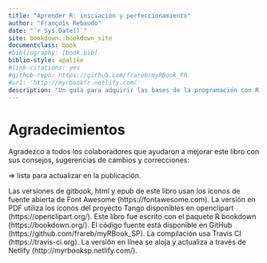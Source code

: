 ```yaml
---
title: "Aprender R: iniciación y perfeccionamiento"
author: "François Rebaudo"
date: "`r Sys.Date()`"
site: bookdown::bookdown_site
documentclass: book
#bibliography: [book.bib]
biblio-style: apalike
#link-citations: yes
#github-repo: https://github.com/frareb/myRBook_FR
#url: 'http://myrbookfr.netlify.com/'
description: "Un guía para adquirir las bases de la programación con R y conducir de forma efectiva su gestión y análisis de datos."
---
```


# Agradecimientos {#remerciements}

Agradezco a todos los colaboradores que ayudaron a mejorar este libro con sus consejos, sugerencias de cambios y correcciones:

=> lista para actualizar en la publicación.

Las versiones de gitbook, html y epub de este libro usan los iconos de fuente abierta de Font Awesome (https://fontawesome.com). La versión en PDF utiliza los iconos del proyecto Tango disponibles en openclipart (https://openclipart.org/). Este libro fue escrito con el paquete R bookdown (https://bookdown.org/). El código fuente está disponible en GitHub (https://github.com/frareb/myRBook_SP). La compilación usa Travis CI (https://travis-ci.org). La versión en línea se aloja y actualiza a través de Netlify (http://myrbooksp.netlify.com/).
